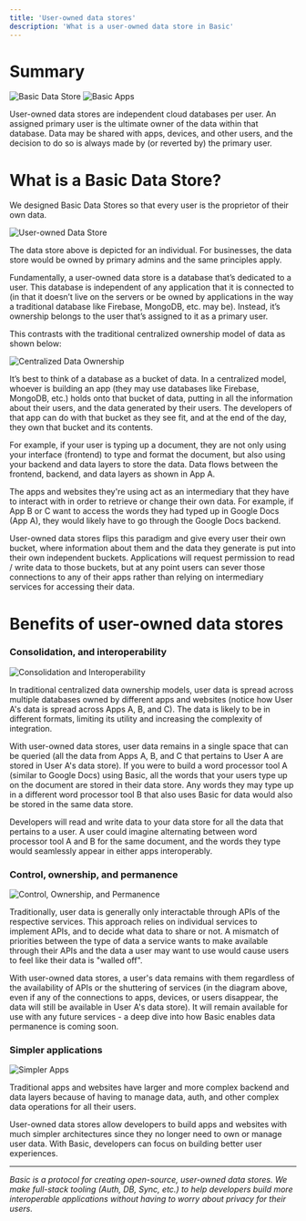 ```yaml
---
title: 'User-owned data stores'
description: 'What is a user-owned data store in Basic'
---
```


# Summary

<CardGroup cols={2}>
  <Card title="Basic Data Store">
  <img src="/images/BasicID.png" alt="Basic Data Store" />
  </Card>
  <Card title="Basic Apps">
    <img src="/images/BasicIDApps.png" alt="Basic Apps" />
  </Card>
</CardGroup>

User-owned data stores are independent cloud databases per user.
An assigned primary user is the ultimate owner of the data within that database.
Data may be shared with apps, devices, and other users, and the decision to do so is always made by (or reverted by) the primary user. 

# What is a  Basic Data Store?

We designed Basic Data Stores so that every user is the proprietor of their own data.

<img
  className="block"
  src="/images/user-owned-data-store.svg"
  alt="User-owned Data Store"
/>

<Note>
    The data store above is depicted for an individual. For businesses, the data store would be owned by primary admins and the same principles apply.
</Note>

Fundamentally, a user-owned data store is a database that’s dedicated to a user. 
This database is independent of any application that it is connected to (in that it doesn’t live on the servers or be owned by applications in the way a traditional database like Firebase, MongoDB, etc. may be). 
Instead, it’s ownership belongs to the user that’s assigned to it as a primary user. 

This contrasts with the traditional centralized ownership model of data as shown below:

<img
  className="block"
  src="/images/CentralizedDataOwnership.svg"
  alt="Centralized Data Ownership"
/>

It’s best to think of a database as a bucket of data. 
In a centralized model, whoever is building an app (they may use databases like Firebase, MongoDB, etc.) holds onto that bucket of data, putting in all the information about their users, and the data generated by their users. 
The developers of that app can do with that bucket as they see fit, and at the end of the day, they own that bucket and its contents. 

For example, if your user is typing up a document, they are not only using your interface (frontend) to type and format the document, but also using your backend and data layers to store the data.
Data flows between the frontend, backend, and data layers as shown in App A.

The apps and websites they're using act as an intermediary that they have to interact with in order to retrieve or change their own data.
For example, if App B or C want to access the words they had typed up in Google Docs (App A), they would likely have to go through the Google Docs backend.

User-owned data stores flips this paradigm and give every user their own bucket, where information about them and the data they generate is put into their own independent buckets. 
Applications will request permission to read / write data to those buckets, but at any point users can sever those connections to any of their apps rather than relying on intermediary services for accessing their data.

# Benefits of user-owned data stores

### Consolidation, and interoperability

<img
  className="block"
  src="/images/DataFragmentation.svg"
  alt="Consolidation and Interoperability"
/>

In traditional centralized data ownership models, user data is spread across multiple databases owned by different apps and websites (notice how User A's data is spread across Apps A, B, and C). 
The data is likely to be in different formats, limiting its utility and increasing the complexity of integration.

With user-owned data stores, user data remains in a single space that can be queried (all the data from Apps A, B, and C that pertains to User A are stored in User A's data store). 
If you were to build a word processor tool A (similar to Google Docs) using Basic, all the words that your users type up on the document are stored in their data store. 
Any words they may type up in a different word processor tool B that also uses Basic for data would also be stored in the same data store.

Developers will read and write data to your data store for all the data that pertains to a user. 
A user could imagine alternating between word processor tool A and B for the same document, and the words they type would seamlessly appear in either apps interoperably.

### Control, ownership, and permanence

<img
  className="block"
  src="/images/NoDataControl.svg"
  alt="Control, Ownership, and Permanence"
/>

Traditionally, user data is generally only interactable through APIs of the respective services. 
This approach relies on individual services to implement APIs, and to decide what data to share or not. 
A mismatch of priorities between the type of data a service wants to make available through their APIs and the data a user may want to use would cause users to feel like their data is "walled off".

With user-owned data stores, a user's data remains with them regardless of the availability of APIs or the shuttering of services (in the diagram above, even if any of the connections to apps, devices, or users disappear, the data will still be available in User A's data store). 
It will remain available for use with any future services - a deep dive into how Basic enables data permanence is coming soon.

### Simpler applications

<img
  className="block"
  src="/images/SimplerArchitecturePDS.svg"
  alt="Simpler Apps"
/>

Traditional apps and websites have larger and more complex backend and data layers because of having to manage data, auth, and other complex data operations for all their users.

User-owned data stores allow developers to build apps and websites with much simpler architectures since they no longer need to own or manage user data. 
With Basic, developers can focus on building better user experiences.

---
*Basic is a protocol for creating open-source, user-owned data stores. We make full-stack tooling (Auth, DB, Sync, etc.) to help developers build more interoperable applications without having to worry about privacy for their users.*